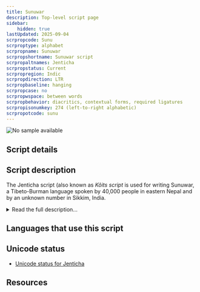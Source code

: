 ```yaml
---
title: Sunuwar
description: Top-level script page
sidebar:
    hidden: true
lastUpdated: 2025-09-04
scrpropcode: Sunu
scrproptype: alphabet
scrpropname: Sunuwar
scrpropshortname: Sunuwar script
scrpropaltnames: Jenticha
scrpropstatus: Current
scrpropregion: Indic
scrpropdirection: LTR
scrpropbaseline: hanging
scrpropcase: no
scrpropwspace: between words
scrpropbehavior: diacritics, contextual forms, required ligatures
scrpropisonumkey: 274 (left-to-right alphabetic)
scrpropotcode: sunu
---
```



![No sample available](../images/nosample.png)



## Script details

<ScriptDetails />

## Script description

The Jenticha script (also known as _Kõits script_ is used for writing Sunuwar, a Tibeto-Burman language spoken by 40,000 people in eastern Nepal and by an unknown number in Sikkim, India.

<details>
<summary>Read the full description...</summary>It is recognized in Sikkim as the Sunwar script, and is taught in schools in the area and used for translating the proceedings of the Sikkim legislative assembly into Sunuwar. Jenticha is also used to print a Sunuwar newspaper, for anthologies of Sunuwar poetry, and for academic works. The language can also be written in the [Devanagari](/scrlang/scripts/deva) and [Tikamuli](/scrlang/scripts/qa19) scripts.

The Jenticha script is named after its inventor, Krishna Bahadur Jenticha, who created it in 1942. The shapes of some Jenticha letters appear to have been based on Limbu and Latin characters, although it has no genetic relationship to any other writing system. The script is an alphabet with some alphasyllabic features.

Twenty-five consonant letters are used, all of which bear an inherent [a] vowel except for the glottal stop. This vowel can be changed by writing a vowel letter after the consonant; dependent vowel diacritics are not used. The inherent vowel can also be silenced using a _virama_ character. Consonant clusters are written using either the _virama_ or a half form of the initial letter(s).

At the time of its creation, the script was a pure alphabet and did not exhibit these alphasyllabic features.

_This script is not currently recognized by the [ISO 15924 standard](http://www.unicode.org/iso15924/), but is included in ScriptSource for research purposes. If you have any information on this script, please add the information to this site. Your contributions can be a great help in refining and expanding the ISO 15924 standard. The [Script Encoding Initiative](http://www.linguistics.berkeley.edu/sei/) is working to support the inclusion of this script in the standard, and contributions here will support their efforts._
</details>

## Languages that use this script

<WsList script='Sunu' wsMax='5' />

## Unicode status

- [Unicode status for Jenticha](/scrlang/unicode/z-jenticha-unicode)


## Resources

<ScriptResources detailSummary='seemore' />

